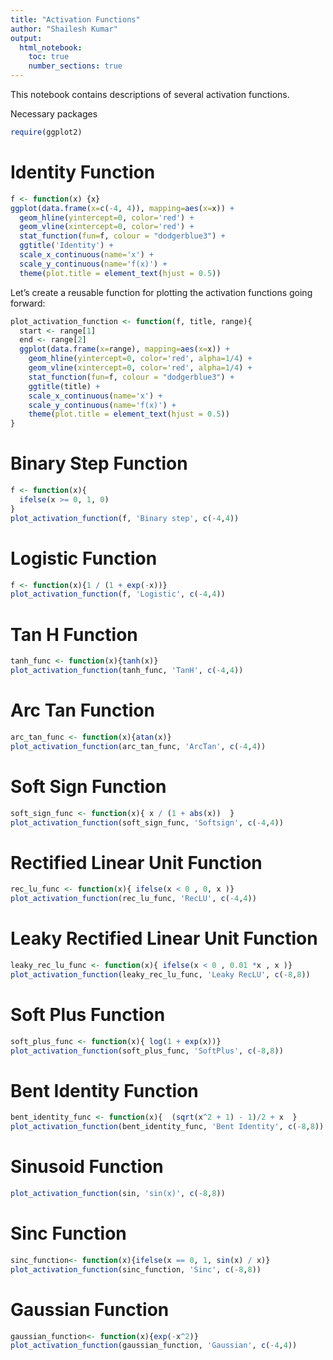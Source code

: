 ```yaml
---
title: "Activation Functions"
author: "Shailesh Kumar"
output: 
  html_notebook:
    toc: true
    number_sections: true
---
```


This notebook contains descriptions of several activation functions.


Necessary packages
```r
require(ggplot2)
```

# Identity Function

```r
f <- function(x) {x}
ggplot(data.frame(x=c(-4, 4)), mapping=aes(x=x)) + 
  geom_hline(yintercept=0, color='red') +
  geom_vline(xintercept=0, color='red') +
  stat_function(fun=f, colour = "dodgerblue3") +
  ggtitle('Identity') +
  scale_x_continuous(name='x') +
  scale_y_continuous(name='f(x)') +
  theme(plot.title = element_text(hjust = 0.5))

```

Let's create a reusable function for plotting the activation functions going
forward:
```r
plot_activation_function <- function(f, title, range){
  start <- range[1]
  end <- range[2]
  ggplot(data.frame(x=range), mapping=aes(x=x)) + 
    geom_hline(yintercept=0, color='red', alpha=1/4) +
    geom_vline(xintercept=0, color='red', alpha=1/4) +
    stat_function(fun=f, colour = "dodgerblue3") +
    ggtitle(title) +
    scale_x_continuous(name='x') +
    scale_y_continuous(name='f(x)') +
    theme(plot.title = element_text(hjust = 0.5))
}
```

# Binary Step Function
```r
f <- function(x){
  ifelse(x >= 0, 1, 0)
}
plot_activation_function(f, 'Binary step', c(-4,4))
```


# Logistic Function
```r
f <- function(x){1 / (1 + exp(-x))}
plot_activation_function(f, 'Logistic', c(-4,4))
```

# Tan H Function

```r
tanh_func <- function(x){tanh(x)}
plot_activation_function(tanh_func, 'TanH', c(-4,4))
```

# Arc Tan Function

```r
arc_tan_func <- function(x){atan(x)}
plot_activation_function(arc_tan_func, 'ArcTan', c(-4,4))
```

# Soft Sign Function
```r
soft_sign_func <- function(x){ x / (1 + abs(x))  }
plot_activation_function(soft_sign_func, 'Softsign', c(-4,4))
```


# Rectified Linear Unit Function
```r
rec_lu_func <- function(x){ ifelse(x < 0 , 0, x )}
plot_activation_function(rec_lu_func, 'RecLU', c(-4,4))
```

# Leaky Rectified Linear Unit Function
```r
leaky_rec_lu_func <- function(x){ ifelse(x < 0 , 0.01 *x , x )}
plot_activation_function(leaky_rec_lu_func, 'Leaky RecLU', c(-8,8))
```

# Soft Plus Function
```r
soft_plus_func <- function(x){ log(1 + exp(x))}
plot_activation_function(soft_plus_func, 'SoftPlus', c(-8,8))
```

# Bent Identity Function
```r
bent_identity_func <- function(x){  (sqrt(x^2 + 1) - 1)/2 + x  }
plot_activation_function(bent_identity_func, 'Bent Identity', c(-8,8))
```

# Sinusoid Function
```r
plot_activation_function(sin, 'sin(x)', c(-8,8))
```

# Sinc Function
```r
sinc_function<- function(x){ifelse(x == 0, 1, sin(x) / x)}
plot_activation_function(sinc_function, 'Sinc', c(-8,8))
```


# Gaussian Function
```r
gaussian_function<- function(x){exp(-x^2)}
plot_activation_function(gaussian_function, 'Gaussian', c(-4,4))
```
















